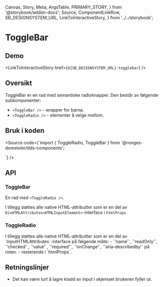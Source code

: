   Canvas,
  Story,
  Meta,
  ArgsTable,
  PRIMARY_STORY,
} from '@storybook/addon-docs';
  Source,
  ComponentLinkRow,
  SB_DESIGNSYSTEM_URL,
  LinkToInteractiveStory,
} from '../../storybook';

<Meta title="Design system/ToggleBar/API" component={ToggleBar} />

# ToggleBar

<ComponentLinkRow
  docsHref="https://design.domstol.no/987b33f71/p/75d63e-radiobutton/b/939219"
  figmaHref="https://www.figma.com/file/ewqSDmkgqDQ5PyOsRp4V5b/?node-id=155%3A38"
  githubHref="https://github.com/domstolene/designsystem/tree/master/components/src/components/ToggleBar"
/>

## Demo

<Canvas>
  <Story id="design-system-togglebar--default" />
</Canvas>

<LinkToInteractiveStory href={`${SB_DESIGNSYSTEM_URL}-togglebar`} />

## Oversikt

ToggleBar er en rad med semantiske radioknapper. Den består av følgende subkomponenter:

- `<ToggleBar />` - wrapper for barna.
- `<ToggleRadio />` - elementer å velge mellom.

## Bruk i koden

<Source code={`import { ToggleRadio, ToggleBar } from '@norges-domstoler/dds-components';

<ToggleBar label="Gruppe">
  <ToggleRadio label="Alternativ 1" />
  <ToggleRadio label="Alternativ 2" />
</ToggleBar>
`} />

## API

### ToggleBar

En rad med `<ToggleRadio />`.

<ArgsTable story={PRIMARY_STORY} />

I tillegg støttes alle native HTML-attributter som er en del av `DivHTMLAttributes<HTMLInputElement>`-interface i `htmlProps`.

### ToggleRadio

<ArgsTable of={ToggleRadio} />
I tillegg støttes alle native HTML-attributter som er en del av `InputHTMLAttributes<HTMLDivElement>`-interface på følgende måte:
- `'name'`, `'readOnly'`, `'checked'`, `'value'`, `'required'`, `'onChange'`, `'aria-describedby'` på roten.
-  resterende i `htmlProps`.

## Retningslinjer

- Det kan være lurt å lagre kladd av input i skjemaet brukeren fyller ut.
